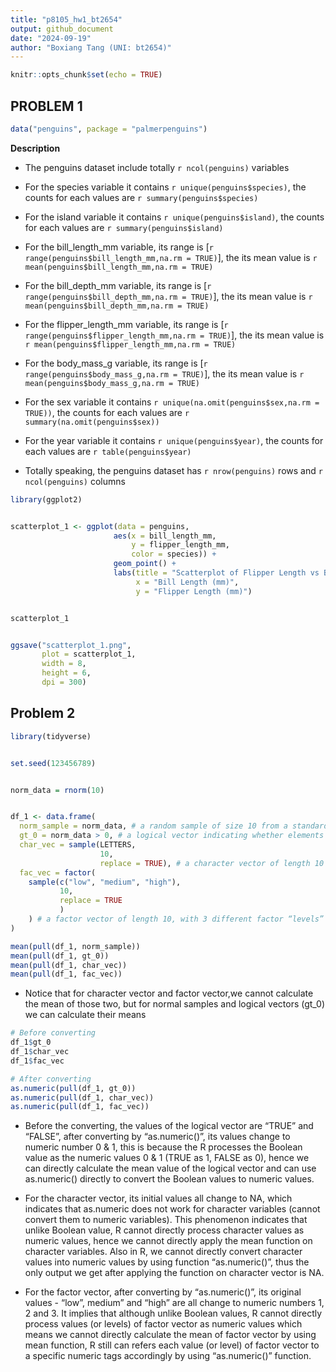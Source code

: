 ```yaml
---
title: "p8105_hw1_bt2654"
output: github_document
date: "2024-09-19"
author: "Boxiang Tang (UNI: bt2654)"
---
```


```r
knitr::opts_chunk$set(echo = TRUE)
```


## PROBLEM 1

```r

data("penguins", package = "palmerpenguins")

```

**Description**

 * The penguins dataset include totally `r ncol(penguins)` variables

 * For the species variable it contains `r unique(penguins$species)`, 
the counts for each values are `r summary(penguins$species)`

 * For the island variable it contains `r unique(penguins$island)`,
the counts for each values are `r summary(penguins$island)`

 * For the bill_length_mm variable, its range is [`r range(penguins$bill_length_mm,na.rm = TRUE)`],
the its mean value is `r mean(penguins$bill_length_mm,na.rm = TRUE)`

 * For the bill_depth_mm variable, its range is [`r range(penguins$bill_depth_mm,na.rm = TRUE)`],
the its mean value is `r mean(penguins$bill_depth_mm,na.rm = TRUE)`

 * For the flipper_length_mm variable, its range is [`r range(penguins$flipper_length_mm,na.rm = TRUE)`],
the its mean value is `r mean(penguins$flipper_length_mm,na.rm = TRUE)`

 * For the body_mass_g variable, its range is [`r range(penguins$body_mass_g,na.rm = TRUE)`],
the its mean value is `r mean(penguins$body_mass_g,na.rm = TRUE)`

 * For the sex variable it contains `r unique(na.omit(penguins$sex,na.rm = TRUE))`, 
the counts for each values are `r summary(na.omit(penguins$sex))`

 * For the year variable it contains `r unique(penguins$year)`, 
 the counts for each values are `r table(penguins$year)`


 * Totally speaking, the penguins dataset has `r nrow(penguins)` rows and `r ncol(penguins)` columns




```r

library(ggplot2)


scatterplot_1 <- ggplot(data = penguins, 
                       aes(x = bill_length_mm, 
                           y = flipper_length_mm, 
                           color = species)) +
                       geom_point() +
                       labs(title = "Scatterplot of Flipper Length vs Bill Length by Species",
                            x = "Bill Length (mm)",
                            y = "Flipper Length (mm)")


scatterplot_1


ggsave("scatterplot_1.png", 
       plot = scatterplot_1, 
       width = 8, 
       height = 6, 
       dpi = 300)


```



## Problem 2
```r

library(tidyverse)


set.seed(123456789)


norm_data = rnorm(10)


df_1 <- data.frame(
  norm_sample = norm_data, # a random sample of size 10 from a standard Normal distribution
  gt_0 = norm_data > 0, # a logical vector indicating whether elements of the sample are greater than 0
  char_vec = sample(LETTERS, 
                    10, 
                    replace = TRUE), # a character vector of length 10
  fac_vec = factor(
    sample(c("low", "medium", "high"), 
           10, 
           replace = TRUE
           )
    ) # a factor vector of length 10, with 3 different factor “levels”
)


```



```r

mean(pull(df_1, norm_sample))
mean(pull(df_1, gt_0))
mean(pull(df_1, char_vec))
mean(pull(df_1, fac_vec))

```

* Notice that for character vector and factor vector,we cannot calculate the mean of those two, but for normal samples and logical vectors (gt_0) we can calculate their means


```r
# Before converting
df_1$gt_0
df_1$char_vec
df_1$fac_vec

# After converting
as.numeric(pull(df_1, gt_0))
as.numeric(pull(df_1, char_vec))
as.numeric(pull(df_1, fac_vec))

```
* Before the converting, the values of the logical vector are "TRUE" and "FALSE", after converting by "as.numeric()", its values change to numeric number 0 & 1, this is because the R processes the Boolean value as the numeric values 0 & 1 (TRUE as 1, FALSE as 0), hence we can directly calculate the mean value of the logical vector and can use as.numeric() directly to convert the Boolean values to numeric values.


* For the character vector, its initial values all change to NA, which indicates that as.numeric does not work for character variables (cannot convert them to numeric variables). This phenomenon indicates that unlike Boolean value, R cannot directly process character values as numeric values, hence we cannot directly apply the mean function on character variables. Also in R, we cannot directly convert character values into numeric values by using function "as.numeric()", thus the only output we get after applying the function on character vector is NA.


* For the factor vector, after converting by "as.numeric()", its original values - "low", medium" and "high" are all change to numeric numbers 1, 2 and 3. It implies that although unlike Boolean values, R cannot directly process values (or levels) of factor vector as numeric values which means we cannot directly calculate the mean of factor vector by using mean function, R still can refers each value (or level) of factor vector to a specific numeric tags accordingly by using "as.numeric()" function. 
